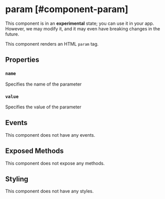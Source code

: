 
# param [#component-param]

<Callout type="warning" emoji="📔">This component is in an **experimental** state; you can use it in your app. However, we may modify it, and it may even have breaking changes in the future.</Callout>

This component renders an HTML `param` tag.



## Properties

### `name`

Specifies the name of the parameter

### `value`

Specifies the value of the parameter

## Events

This component does not have any events.

## Exposed Methods

This component does not expose any methods.

## Styling

This component does not have any styles.
